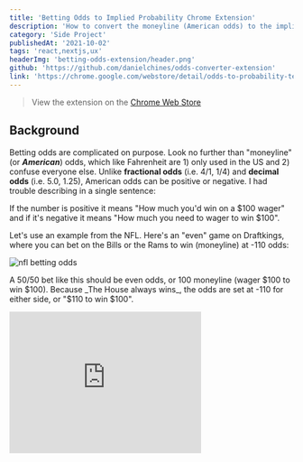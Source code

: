 ```yaml
---
title: 'Betting Odds to Implied Probability Chrome Extension'
description: 'How to convert the moneyline (American odds) to the implied probability.'
category: 'Side Project'
publishedAt: '2021-10-02'
tags: 'react,nextjs,ux'
headerImg: 'betting-odds-extension/header.png'
github: 'https://github.com/danielchines/odds-converter-extension'
link: 'https://chrome.google.com/webstore/detail/odds-to-probability-text/nofjpbibnnkinmfndoknlbkchbecgbkb'
---
```


<HeaderImage
  src='/images/betting-odds-extension/header.png'
  alt='header image'
  width={3840}
  height={2160}
/>

> View the extension on the
> [Chrome Web Store](https://chrome.google.com/webstore/detail/odds-to-probability-text/nofjpbibnnkinmfndoknlbkchbecgbkb)

## Background

Betting odds are complicated on purpose. Look no further than "moneyline" (or **_American_**) odds, which like
Fahrenheit are 1) only used in the US and 2) confuse everyone else.
Unlike **fractional odds** (i.e. 4/1, 1/4) and **decimal odds** (i.e. 5.0, 1.25),
American odds can be positive or negative. I had trouble describing in a single sentence:

<GrayBox>
  If the number is positive it means "How much you'd win on a $100 wager" and if it's
  negative it means "How much you need to wager to win $100".
</GrayBox>

Let's use an example from the NFL.
Here's an "even" game on Draftkings, where you can bet on the Bills or the
Rams to win (moneyline) at -110 odds:

<Image
  src='/images/betting-odds-extension/betting-odds.png'
  alt='nfl betting odds'
  width={555}
  height={155}
/>

A 50/50 bet like this should be even odds, or 100 moneyline (wager $100 to win $100).
Because _The House always wins_, the odds are set at -110 for either side, or "$110 to win $100".

<iframe
  src='https://giphy.com/embed/glmRyiSI3v5E4'
  width='340'
  height='251'
  frameBorder='0'
  className='giphy-embed mx-auto'
/>

Let's say I'm going to flip a coin - if it's heads I'll give you $10, if it's tails you owe
me $11. If you play this game over and over, it's easy to see why you'd lose money over
time. When it's -110, or worse something like _+350 to win the Super Bowl_, it's difficult to
know if you're getting a "fair" price.

> I'm sure there's an argument why the moneyline odds betting syntax makes
> more sense, but in reality it's just another way that casinos try to distract you from the
> amount of money you're losing.

### Implied Probability

Assuming the odds are "fair", the implied probability is the percentage chance that the bet
is supposed to win. In the coin example, the probability of heads is 50%. At -110 odds,
however, the implied probability of choosing the Rams (or the Bills) isn't 50%, but 52.38%.

> -110 odds is like saying the odds are 110 / (100 + 110) = 11/21 = 0.5238095 = 52.38% (I'll
> explain later)

You can tell how much the vig is by adding up the implied probabilities, which in the NFL
example is about 105%. When betting on Futures, like "Super Bowl winner", this can be 140%
or higher. This how sportsbooks make money: _bets typically cost more than they should_.

> Using the implied probability is simpler way to look at sports betting: a "good bet" is
> one where you believe the percentage chance is higher than the implied probability.

### Converting odds

There are three main ways to frame odds:

- **Fractional**: The profit / wager.
- **Decimal**: The ratio of the payout amount, including the original stake, to the stake
  itself.
- **Moneyline/American**:
  - Positive: How much money will be won on a $100 wager.
  - Negative: How much money must be wagered to win $100.

<GrayBox>
  **For example**: <br />
  4/1 fractional odds implies you could make $400 profit on a $100 wager, which is +400 American
  or 5.0 decimal (you get back 5x your original wager). <br />
  1/4 odds is "wager $400 to win $100", or 1.25 in decimal. This would be -400 in freedom
  units.
</GrayBox>

Converting from decimal to implied probability is easy - just do 1 divided by the decimal
odds. If you need to convert a moneyline to a probability, however, it's kinda messy:

If Odds < 0:

- **Probability = (-1\*(Odds)) / (-1(Odds) + 100)**

If Odds > 0:

- **Probability = 100 / (Odds + 100)**

## Building a Chrome Extension

I decided to automate the process by making a Chrome extension to convert the odds for me.
It's a lightweight extension that scans any webpage for instances of American odds (-130,
+140, etc), converts it to implied probability as a percentage, and inserts the probability
next to the odds.

In javascript, the conversion function looks something like this, where `match` is the
moneyline odds as a string:

```js
function replacer(match) {
  const num = parseInt(match.slice(1, match.length));
  let replacement = '';
  if (match[0] === '-') {
    replacement = ((num / (num + 100)) * 100).toFixed(1);
  } else {
    replacement = ((100 / (num + 100)) * 100).toFixed(1);
  }
  return match + ' (' + replacement + '%)';
}
```

When the extension is activated, it runs through this function to replace the text on the
page:

```js
function replaceAllText(active) {
  // Replace every text element on the page
  let body = document.getElementsByTagName('body')[0];
  let textNodes = [...body.querySelectorAll('*')]
    .map((l) => [...l.childNodes])
    .flat()
    .filter((l) => l.nodeType === 3);

  for (let i = 0; i < textNodes.length; i++) {
    textNodeInnerHTML(textNodes[i], active);
  }
}
```

Specifically, `textNodeInnerHTML()` is either creating a new div to add to the page, or
removing the already-added div if they're toggling off the 'active' state. That regex is
basically searching for American odds if it's `active`, otherwise it's looking for the
inserted probabilities like "(55%)".

```js
unction textNodeInnerHTML(textNode, active) {
  let regex = active ? /([+-])(\d\d\d+)/g : / \(\d*\.\d\%\)/g;
  var div = document.createElement("div");
  textNode.parentNode.insertBefore(div, textNode);
  div.insertAdjacentHTML(
    "afterend",
    textNode.data.replace(regex, active ? replacer : "")
  );
  div.remove();
  textNode.remove();
}
```

And that's pretty much it, other than adding a background script to know when the extension
is actually triggered, and adding a listener to call the code above. For that same Bills
Rams game, here's what happens when you click on the extension:

<Image
  src='/images/betting-odds-extension/betting-odds-converted.png'
  alt='nfl betting odds'
  width={555}
  height={155}
/>

## Building and deploying to the Chrome Web Store

To deploy it I had to register as a
[Chrome Web Store Developer](https://developer.chrome.com/docs/webstore/register/) and add a
`manifest.json` file with the extension's metadata. I also put together some images for the
Web Store listing. Then to zip it all up:

```bash
zip -r build.zip images/ background.js content_script.js manifest.json
```

Then in the
[Chrome Web Store Developer Dashboard](https://chrome.google.com/u/1/webstore/devconsole),
upload that `build.zip` and after a review from Google it was available for download.
